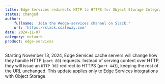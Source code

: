 ```yaml
---
title: Edge Services redirects HTTP to HTTPS for Object Storage Integration
status: changed
author:
    fullname: 'Join the #edge-services channel on Slack.'
    url: 'https://slack.scaleway.com'
date: 2024-11-07
category: network
product: edge-services
---
```


Starting November 13, 2024, Edge Services cache servers will change how they handle HTTP (`port 80`) requests. Instead of serving content over HTTP, they will issue an `HTTP 302` redirect to HTTPS (`port 443`), keeping the rest of the URL unchanged. This update applies only to Edge Services integrations with Object Storage.

